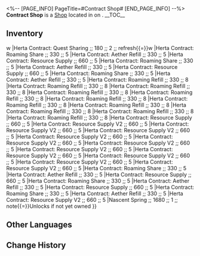 <%-- [PAGE_INFO]
PageTitle=#Contract Shop#
[END_PAGE_INFO] --%>
{{Stub}}
{{Location Infobox
|title    = {{Icon/White|Icon Shop Payment.png}} Contract Shop
|image    = Shop Contract Shop.png
|type     = Shop
|world    = <!--to be added-->
|region   = 
|area     = <!--to be added-->
|subarea  = 
}}
{{Description|{{tx}}}}
'''Contract Shop''' is a [[Shop]] located in <!--area--> on <!--world-->.
<!--
It is operated by [[<shopkeeper>]].
-->
__TOC__

==Inventory==
{{Shop|shop=Contract Shop|currency=Oneiric Shard|refresh=1|note=1|total=1
|The Herta Contract: Strategic Cooperation ;; 2680 ;; 2
|The Herta Contract: Strategic Cooperation ;; 2680 ;; 2
|The Herta Contract: Strategic Support ;; 720 ;; 5
|The Herta Contract: Strategic Support ;; 720 ;; 5
|Herta Contract: Trailblaze Aid ;; 880 ;; 1
|Herta Contract: Fuel Refill ;; 240 ;; 1 ;; refresh{{=}}w
|Herta Contract: Quest Sharing ;; 180 ;; 2 ;; refresh{{=}}w
|Herta Contract: Roaming Share ;; 330 ;; 5
|Herta Contract: Aether Refill ;; 330 ;; 5
|Herta Contract: Resource Supply ;; 660 ;; 5
|Herta Contract: Roaming Share ;; 330 ;; 5
|Herta Contract: Aether Refill ;; 330 ;; 5
|Herta Contract: Resource Supply ;; 660 ;; 5
|Herta Contract: Roaming Share ;; 330 ;; 5
|Herta Contract: Aether Refill ;; 330 ;; 5
|Herta Contract: Roaming Refill ;; 330 ;; 8
|Herta Contract: Roaming Refill ;; 330 ;; 8
|Herta Contract: Roaming Refill ;; 330 ;; 8
|Herta Contract: Roaming Refill ;; 330 ;; 8
|Herta Contract: Roaming Refill ;; 330 ;; 8
|Herta Contract: Roaming Refill ;; 330 ;; 8
|Herta Contract: Roaming Refill ;; 330 ;; 8
|Herta Contract: Roaming Refill ;; 330 ;; 8
|Herta Contract: Roaming Refill ;; 330 ;; 8
|Herta Contract: Roaming Refill ;; 330 ;; 8
|Herta Contract: Roaming Refill ;; 330 ;; 8
|Herta Contract: Resource Supply ;; 660 ;; 5
|Herta Contract: Resource Supply V2 ;; 660 ;; 5
|Herta Contract: Resource Supply V2 ;; 660 ;; 5
|Herta Contract: Resource Supply V2 ;; 660 ;; 5
|Herta Contract: Resource Supply V2 ;; 660 ;; 5
|Herta Contract: Resource Supply V2 ;; 660 ;; 5
|Herta Contract: Resource Supply V2 ;; 660 ;; 5
|Herta Contract: Resource Supply V2 ;; 660 ;; 5
|Herta Contract: Resource Supply V2 ;; 660 ;; 5
|Herta Contract: Resource Supply V2 ;; 660 ;; 5
|Herta Contract: Resource Supply V2 ;; 660 ;; 5
|Herta Contract: Resource Supply V2 ;; 660 ;; 5
|Herta Contract: Roaming Share ;; 330 ;; 5
|Herta Contract: Aether Refill ;; 330 ;; 5
|Herta Contract: Resource Supply ;; 660 ;; 5
|Herta Contract: Roaming Share ;; 330 ;; 5
|Herta Contract: Aether Refill ;; 330 ;; 5
|Herta Contract: Resource Supply ;; 660 ;; 5
|Herta Contract: Roaming Share ;; 330 ;; 5
|Herta Contract: Aether Refill ;; 330 ;; 5
|Herta Contract: Resource Supply V2 ;; 660 ;; 5
|Nascent Spring ;; 1680 ;; 1 ;; note{{=}}Unlocks if not yet owned
}}
<!--
==Location==
{{Map Embed|<map name>|<marker id>}}
--><!--
==Achievements==
{{Achievements by Category Table|topic=Contract Shop}}
-->
==Other Languages==
{{Other Languages
|en   = Contract Shop
|zhs  = 协议商店
|zht  = 協議商店
|ja   = 協定ショップ
|ko   = 협의 상점
|es   = Contratos de Herta
|fr   = Contrats
|ru   = Контракты
|th   = ร้านพันธสัญญา
|vi   = Tiệm Hiệp Thương
|de   = Vertragsgeschäft
|id   = Toko Perjanjian
|pt   = Loja de Contratos
}}

==Change History==
{{Change History|1.0}}